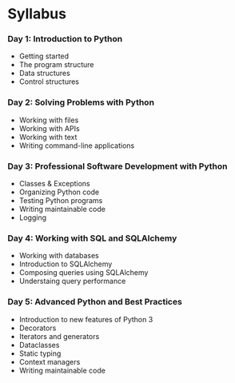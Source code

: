 # Syllabus {.unnumbered}

### Day 1: Introduction to Python

- Getting started
- The program structure
- Data structures
- Control structures

### Day 2: Solving Problems with Python

- Working with files
- Working with APIs
- Working with text
- Writing command-line applications

### Day 3: Professional Software Development with Python

- Classes & Exceptions
- Organizing Python code
- Testing Python programs
- Writing maintainable code
- Logging

### Day 4: Working with SQL and SQLAlchemy

- Working with databases
- Introduction to SQLAlchemy
- Composing queries using SQLAlchemy
- Understaing query performance

### Day 5: Advanced Python and Best Practices

- Introduction to new features of Python 3
- Decorators
- Iterators and generators
- Dataclasses
- Static typing
- Context managers
- Writing maintainable code